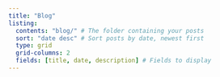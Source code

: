 ```yaml
---
title: "Blog"
listing:
  contents: "blog/" # The folder containing your posts
  sort: "date desc" # Sort posts by date, newest first
  type: grid
  grid-columns: 2
  fields: [title, date, description] # Fields to display
---
```


